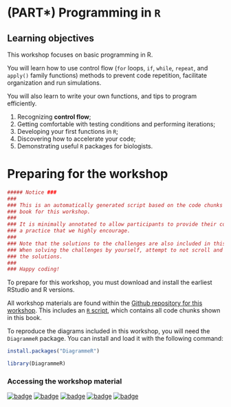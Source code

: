 # (PART\*) Programming in `R` {-}

## Learning objectives

This workshop focuses on basic programming in R.

You will learn how to use control flow (`for` loops, `if`, `while`, `repeat`, and `apply()` family functions) methods to prevent code repetition, facilitate organization and run
simulations. 

You will also learn to write your own functions,
and tips to program efficiently.

1. Recognizing **control flow**;
2. Getting comfortable with testing conditions and performing iterations;
3. Developing your first functions in `R`;
4. Discovering how to accelerate your code;
5. Demonstrating useful `R` packages for biologists.

# Preparing for the workshop

```r
##### Notice ###
###                                                                             #
### This is an automatically generated script based on the code chunks from the #
### book for this workshop.                                                     #
###                                                                             #
### It is minimally annotated to allow participants to provide their comments:  # 
### a practice that we highly encourage.                                        #
###                                                                             #
### Note that the solutions to the challenges are also included in this script. #
### When solving the challenges by yourself, attempt to not scroll and peek at  #
### the solutions.                                                              #
###                                                                             #
### Happy coding!                                                               #

```

To prepare for this workshop, you must download and install the earliest RStudio and R versions. 

All workshop materials are found within the [Github repository for this workshop](github.com/QCBSRworkshops/workshop05). This includes an [`R` script](https://qcbsrworkshops.github.io/workshop05/workshop05-en/workshop05-en.R), which contains all code chunks shown in this book.

To reproduce the diagrams included in this workshop, you will need the `DiagrammeR` package. You can install and load it with the following command:

```r
install.packages("DiagrammeR")

library(DiagrammeR)
```

### Accessing the workshop material {-}

[![badge](https://img.shields.io/static/v1?style=for-the-badge&label=repo&message=dev&color=6f42c1&logo=github)](https://github.com/QCBSRworkshops/workshop05) [![badge](https://img.shields.io/static/v1?style=for-the-badge&label=wiki&message=05&logo=wikipedia)](https://wiki.qcbs.ca/r_workshop5) [![badge](https://img.shields.io/static/v1?style=for-the-badge&label=Slides&message=05&color=red&logo=html5)](https://qcbsrworkshops.github.io/workshop05/workshop05-en/workshop05-en.html) [![badge](https://img.shields.io/static/v1?style=for-the-badge&label=Slides&message=05&color=red&logo=adobe-acrobat-reader)](https://qcbsrworkshops.github.io/workshop05/workshop05-en/workshop05-en.pdf) [![badge](https://img.shields.io/static/v1?style=for-the-badge&label=script&message=05&color=2a50b8&logo=r)](https://qcbsrworkshops.github.io/workshop05/workshop05-en/workshop05-en.R)
